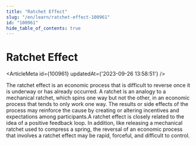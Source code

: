```yaml
---
title: "Ratchet Effect"
slug: "/en/learn/ratchet-effect-100961"
id: "100961"
hide_table_of_contents: true
---
```



# Ratchet Effect

<ArticleMeta id={100961} updatedAt={'2023-09-26 13:58:51'} />
<div className='border-solid border-b border-t-0 my-4 border-[var(--ifm-color-gray-300)]' />

The ratchet effect is an economic process that is difficult to reverse once it is underway or has already occurred. A ratchet is an analogy to a mechanical ratchet, which spins one way but not the other, in an economic process that tends to only work one way. The results or side effects of the process may reinforce the cause by creating or altering incentives and expectations among participants.A ratchet effect is closely related to the idea of a positive feedback loop. In addition, like releasing a mechanical ratchet used to compress a spring, the reversal of an economic process that involves a ratchet effect may be rapid, forceful, and difficult to control.
